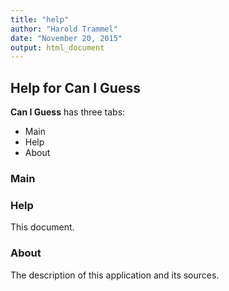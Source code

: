 ```yaml
---
title: "help"
author: "Harold Trammel"
date: "November 20, 2015"
output: html_document
---
```


## Help for __Can I Guess__ 

__Can I Guess__ has three tabs:

* Main
* Help
* About

### Main


### Help 

This document.

### About 

The description of this application and its sources.
